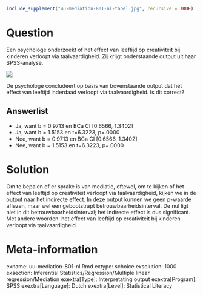 ```r
include_supplement("uu-mediation-801-nl-tabel.jpg", recursive = TRUE)
```



Question
========
  
Een psychologe onderzoekt of het effect van leeftijd op creativiteit bij kinderen verloopt via taalvaardigheid. Zij krijgt onderstaande output uit haar SPSS-analyse. 

![](uu-mediation-801-nl-tabel.jpg)

De psychologe concludeert op basis van bovenstaande output dat het effect van leeftijd inderdaad verloopt via taalvaardigheid.  Is dit correct?
  
Answerlist
----------
* Ja, want b = 0.9713 en BCa CI [0.6566, 1.3402]
* Ja, want b = 1.5153 en t=6.3223, p=.0000
* Nee, want b = 0.9713 en BCa CI [0.6566, 1.3402]
* Nee, want b = 1.5153 en t=6.3223, p=.0000

Solution
========
Om te bepalen of er sprake is van mediatie, oftewel, om te kijken of het effect van leeftijd op creativiteit verloopt via taalvaardigheid, kijken we in de output naar het indirecte effect. In deze output kunnen we geen p-waarde aflezen, maar wel een gebootstrapt betrouwbaarheidsinterval. De nul ligt niet in dit betrouwbaarheidsinterval; het indirecte effect is dus significant. Met andere woorden: het effect van leeftijd op creativiteit bij kinderen verloopt via taalvaardigheid.   


Meta-information
================
exname: uu-mediation-801-nl.Rmd
extype: schoice
exsolution: 1000
exsection: Inferential Statistics/Regression/Multiple linear regression/Mediation
exextra[Type]: Interpretating output
exextra[Program]: SPSS
exextra[Language]: Dutch
exextra[Level]: Statistical Literacy
